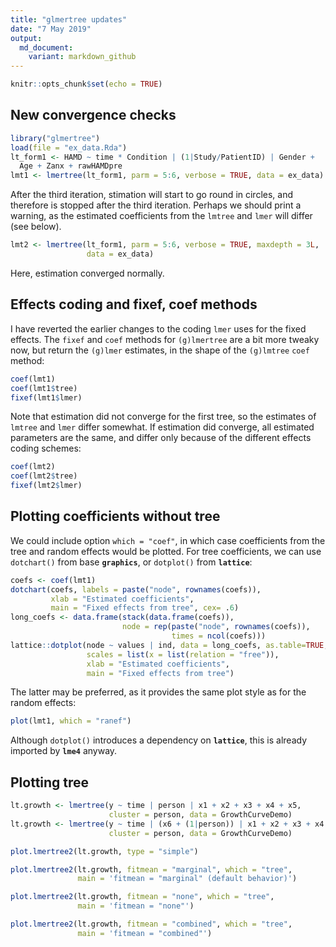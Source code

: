 ```yaml
---
title: "glmertree updates"
date: "7 May 2019"
output: 
  md_document:
    variant: markdown_github
---
```


```r
knitr::opts_chunk$set(echo = TRUE)
```

## New convergence checks

```r
library("glmertree")
load(file = "ex_data.Rda")
lt_form1 <- HAMD ~ time * Condition | (1|Study/PatientID) | Gender + 
  Age + Zanx + rawHAMDpre
lmt1 <- lmertree(lt_form1, parm = 5:6, verbose = TRUE, data = ex_data)
```

After the third iteration, stimation will start to go round in circles, and therefore is stopped after the third iteration. Perhaps we should print a warning, as the estimated coefficients from the `lmtree` and `lmer` will differ (see below).

```r
lmt2 <- lmertree(lt_form1, parm = 5:6, verbose = TRUE, maxdepth = 3L, 
                 data = ex_data)
```

Here, estimation converged normally.


## Effects coding and fixef, coef methods

I have reverted the earlier changes to the coding `lmer` uses for the fixed effects. The `fixef` and `coef` methods for `(g)lmertree` are a bit more tweaky now, but return the `(g)lmer` estimates, in the shape of the `(g)lmtree` `coef` method:

```r
coef(lmt1)
coef(lmt1$tree)
fixef(lmt1$lmer)
```

Note that estimation did not converge for the first tree, so the estimates of `lmtree` and `lmer` differ somewhat. If estimation did converge, all estimated parameters are the same, and differ only because of the different effects coding schemes:

```r
coef(lmt2)
coef(lmt2$tree)
fixef(lmt2$lmer)
```


## Plotting coefficients without tree

We could include option `which = "coef"`, in which case coefficients from the tree and random effects would be plotted. For tree coefficients, we can use `dotchart()` from base **`graphics`**, or `dotplot()` from **`lattice`**: 

```r
coefs <- coef(lmt1)
dotchart(coefs, labels = paste("node", rownames(coefs)),
         xlab = "Estimated coefficients",
         main = "Fixed effects from tree", cex= .6)
long_coefs <- data.frame(stack(data.frame(coefs)), 
                         node = rep(paste("node", rownames(coefs)), 
                                    times = ncol(coefs)))
lattice::dotplot(node ~ values | ind, data = long_coefs, as.table=TRUE, 
                 scales = list(x = list(relation = "free")),
                 xlab = "Estimated coefficients",
                 main = "Fixed effects from tree")
```

The latter may be preferred, as it provides the same plot style as for the random effects:   

```r
plot(lmt1, which = "ranef")
```

Although `dotplot()` introduces a dependency on **`lattice`**, this is already imported by **`lme4`** anyway.



## Plotting tree

```r
lt.growth <- lmertree(y ~ time | person | x1 + x2 + x3 + x4 + x5, 
                      cluster = person, data = GrowthCurveDemo)
lt.growth <- lmertree(y ~ time | (x6 + (1|person)) | x1 + x2 + x3 + x4 + x5, 
                      cluster = person, data = GrowthCurveDemo)
```

```r
plot.lmertree2(lt.growth, type = "simple")
```

```r
plot.lmertree2(lt.growth, fitmean = "marginal", which = "tree",
               main = 'fitmean = "marginal" (default behavior)')
```

```r
plot.lmertree2(lt.growth, fitmean = "none", which = "tree", 
               main = 'fitmean = "none"')
```

```r
plot.lmertree2(lt.growth, fitmean = "combined", which = "tree",
               main = 'fitmean = "combined"')
```

